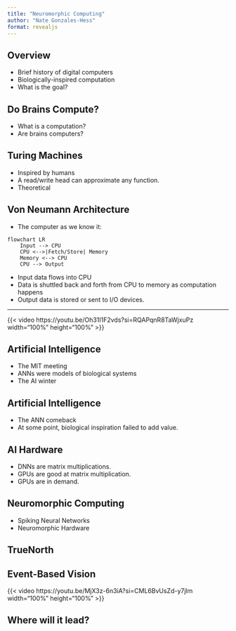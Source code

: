 ```yaml
---
title: "Neuromorphic Computing"
author: "Nate Gonzales-Hess"
format: revealjs
---
```


## Overview
- Brief history of digital computers
- Biologically-inspired computation
- What is the goal?

## Do Brains Compute?
- What is a computation?
- Are brains computers?

## Turing Machines
- Inspired by humans
- A read/write head can approximate any function.
- Theoretical

## Von Neumann Architecture
- The computer as we know it:
```mermaid
flowchart LR
    Input --> CPU
    CPU <-->|Fetch/Store| Memory
    Memory <--> CPU
    CPU --> Output
```

- Input data flows into CPU 
- Data is shuttled back and forth from CPU to memory as computation happens 
- Output data is stored or sent to I/O devices.

---

{{< video https://youtu.be/Oh31I1F2vds?si=RQAPqnR8TaWjxuPz width="100%" height="100%" >}}

## Artificial Intelligence
- The MIT meeting
- ANNs were models of biological systems
- The AI winter

## Artificial Intelligence
- The ANN comeback
- At some point, biological inspiration failed to add value.

## AI Hardware
- DNNs are matrix multiplications.
- GPUs are good at matrix multiplication.
- GPUs are in demand. 

## Neuromorphic Computing
- Spiking Neural Networks
- Neuromorphic Hardware

## TrueNorth

## Event-Based Vision

{{< video https://youtu.be/MjX3z-6n3iA?si=CML6BvUsZd-y7jlm width="100%" height="100%" >}}

## Where will it lead?